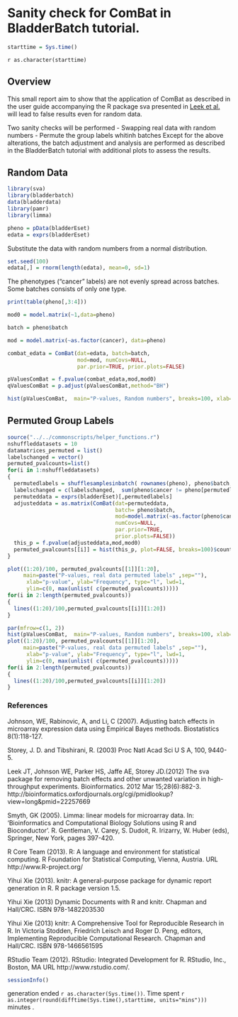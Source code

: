 

Sanity check for ComBat in BladderBatch tutorial.
========================================================

```r
starttime = Sys.time()
```
`r as.character(starttime)`

## Overview
This small report aim to show that the application of ComBat as described in the user guide accompanying the R package sva presented in [Leek et al.](http://bioinformatics.oxfordjournals.org/cgi/pmidlookup?view=long&pmid=22257669) will lead to false results even for random data.

Two sanity checks will be performed
- Swapping real data with random numbers
- Permute the group labels whitinh batches
Except for the above alterations, the batch adjustment and analysis are performed as described in the BladderBatch tutorial with additional plots to assess the results.


## Random Data

```r
library(sva)
library(bladderbatch)
data(bladderdata)
library(pamr)
library(limma)

pheno = pData(bladderEset)
edata = exprs(bladderEset)
```


Substitute the data with random numbers from a normal distribution.
```r
set.seed(100)
edata[,] = rnorm(length(edata), mean=0, sd=1)
```

The phenotypes ("cancer" labels) are not evenly spread across batches. Some batches consists of only one type.
```r
print(table(pheno[,3:4]))
```


```r

mod0 = model.matrix(~1,data=pheno)

batch = pheno$batch

mod = model.matrix(~as.factor(cancer), data=pheno)

combat_edata = ComBat(dat=edata, batch=batch, 
                      mod=mod, numCovs=NULL, 
                      par.prior=TRUE, prior.plots=FALSE)

pValuesComBat = f.pvalue(combat_edata,mod,mod0)
qValuesComBat = p.adjust(pValuesComBat,method="BH")

```

```r
hist(pValuesComBat,  main="P-values, Random numbers", breaks=100, xlab="p-value")
```



## Permuted Group Labels


```r
source("../../commonscripts/helper_functions.r")
nshuffleddatasets = 10
datamatrices_permuted = list()
labelschanged = vector()
permuted_pvalcounts=list()
for(i in 1:nshuffleddatasets)
{
  permutedlabels = shufflesamplesinbatch( rownames(pheno), pheno$batch, pheno$cancer )
  labelschanged = c(labelschanged,  sum(pheno$cancer != pheno[permutedlabels,"cancer"]  ))
  permuteddata = exprs(bladderEset)[,permutedlabels]
  adjusteddata = as.matrix(ComBat(dat=permuteddata, 
                                  batch= pheno$batch, 
                                  mod=model.matrix(~as.factor(pheno$cancer)),  
                                  numCovs=NULL, 
                                  par.prior=TRUE, 
                                  prior.plots=FALSE))
  this_p = f.pvalue(adjusteddata,mod,mod0)
  permuted_pvalcounts[[i]] = hist(this_p, plot=FALSE, breaks=100)$counts
}

```


```r


plot((1:20)/100, permuted_pvalcounts[[1]][1:20],
     main=paste("P-values, real data permuted labels" ,sep=""),
      xlab="p-value", ylab="Frequency", type="l", lwd=1, 
      ylim=c(0, max(unlist( c(permuted_pvalcounts)))))
for(i in 2:length(permuted_pvalcounts))
{
  lines((1:20)/100,permuted_pvalcounts[[i]][1:20])
}

```




```r
par(mfrow=c(1, 2))
hist(pValuesComBat,  main="P-values, Random numbers", breaks=100, xlab="p-value")
plot((1:20)/100, permuted_pvalcounts[[1]][1:20],
     main=paste("P-values, real data permuted labels" ,sep=""),
      xlab="p-value", ylab="Frequency", type="l", lwd=1, 
      ylim=c(0, max(unlist( c(permuted_pvalcounts)))))
for(i in 2:length(permuted_pvalcounts))
{
  lines((1:20)/100,permuted_pvalcounts[[i]][1:20])
}

```




### References


Johnson, WE, Rabinovic, A, and Li, C (2007). Adjusting batch effects in microarray expression data using Empirical Bayes methods. Biostatistics 8(1):118-127.

Storey, J. D. and Tibshirani, R. (2003) Proc Natl Acad Sci U S A, 100, 9440-5.

Leek JT, Johnson WE, Parker HS, Jaffe AE, Storey JD.(2012) The sva package for removing batch effects and other unwanted variation in high-throughput experiments. Bioinformatics. 2012 Mar 15;28(6):882-3.
http://bioinformatics.oxfordjournals.org/cgi/pmidlookup?view=long&pmid=22257669

Smyth, GK (2005). Limma: linear models for microarray data. In: 'Bioinformatics and Computational Biology Solutions
  using R and Bioconductor'. R. Gentleman, V. Carey, S. Dudoit, R. Irizarry, W. Huber (eds), Springer, New York, pages
  397-420.
  
  R Core Team (2013). R: A language and environment for statistical computing. R Foundation for Statistical Computing,
  Vienna, Austria. URL http://www.R-project.org/

  Yihui Xie (2013). knitr: A general-purpose package for dynamic report generation in R. R package version 1.5.

  Yihui Xie (2013) Dynamic Documents with R and knitr. Chapman and Hall/CRC. ISBN 978-1482203530

  Yihui Xie (2013) knitr: A Comprehensive Tool for Reproducible Research in R. In Victoria Stodden, Friedrich Leisch and
  Roger D. Peng, editors, Implementing Reproducible Computational Research. Chapman and Hall/CRC. ISBN 978-1466561595
  
  RStudio Team (2012). RStudio: Integrated Development for R. RStudio, Inc., Boston, MA URL http://www.rstudio.com/.


```r
sessionInfo()
```

generation ended `r as.character(Sys.time())`. Time spent `r  as.integer(round(difftime(Sys.time(),starttime, units="mins")))` minutes .
